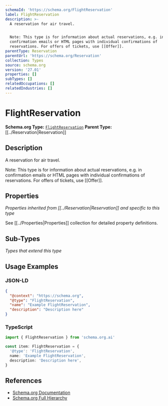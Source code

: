 ```yaml
---
schemaId: 'https://schema.org/FlightReservation'
label: FlightReservation
description: >-
  A reservation for air travel.


  Note: This type is for information about actual reservations, e.g. in
  confirmation emails or HTML pages with individual confirmations of
  reservations. For offers of tickets, use [[Offer]].
parentType: Reservation
parentUrl: 'https://schema.org/Reservation'
collection: Types
source: schema.org
version: '27.01'
properties: []
subTypes: []
relatedOccupations: []
relatedIndustries: []
---
```

# FlightReservation

**Schema.org Type:** [`FlightReservation`](https://schema.org/FlightReservation)
**Parent Type:** [[../Reservation|Reservation]]

## Description

A reservation for air travel.

Note: This type is for information about actual reservations, e.g. in confirmation emails or HTML pages with individual confirmations of reservations. For offers of tickets, use [[Offer]].

## Properties

*Properties inherited from [[../Reservation|Reservation]] and specific to this type*

See [[../Properties|Properties]] collection for detailed property definitions.

## Sub-Types

*Types that extend this type*

## Usage Examples

### JSON-LD

```json
{
  "@context": "https://schema.org",
  "@type": "FlightReservation",
  "name": "Example FlightReservation",
  "description": "Description here"
}
```

### TypeScript

```typescript
import { FlightReservation } from 'schema.org.ai'

const item: FlightReservation = {
  '@type': 'FlightReservation',
  name: 'Example FlightReservation',
  description: 'Description here',
}
```

## References

- [Schema.org Documentation](https://schema.org/FlightReservation)
- [Schema.org Full Hierarchy](https://schema.org/docs/full.html)
